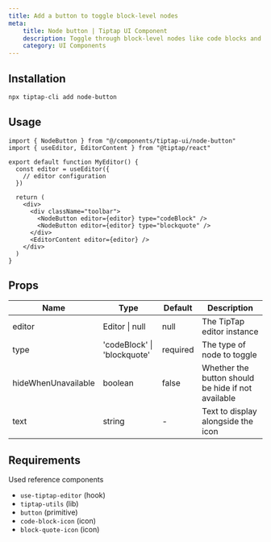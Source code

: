 ```yaml
---
title: Add a button to toggle block-level nodes
meta:
    title: Node button | Tiptap UI Component
    description: Toggle through block-level nodes like code blocks and blockquotes with the node button. More in the docs.
    category: UI Components
---
```


## Installation

```bash
npx tiptap-cli add node-button
```

## Usage

```tsx
import { NodeButton } from "@/components/tiptap-ui/node-button"
import { useEditor, EditorContent } from "@tiptap/react"

export default function MyEditor() {
  const editor = useEditor({
    // editor configuration
  })

  return (
    <div>
      <div className="toolbar">
        <NodeButton editor={editor} type="codeBlock" />
        <NodeButton editor={editor} type="blockquote" />
      </div>
      <EditorContent editor={editor} />
    </div>
  )
}
```

## Props

| Name                | Type                        | Default  | Description                                        |
| ------------------- | --------------------------- | -------- | -------------------------------------------------- |
| editor              | Editor \| null              | null     | The TipTap editor instance                         |
| type                | 'codeBlock' \| 'blockquote' | required | The type of node to toggle                         |
| hideWhenUnavailable | boolean                     | false    | Whether the button should be hide if not available |
| text                | string                      | -        | Text to display alongside the icon                 |

## Requirements

Used reference components

- `use-tiptap-editor` (hook)
- `tiptap-utils` (lib)
- `button` (primitive)
- `code-block-icon` (icon)
- `block-quote-icon` (icon)